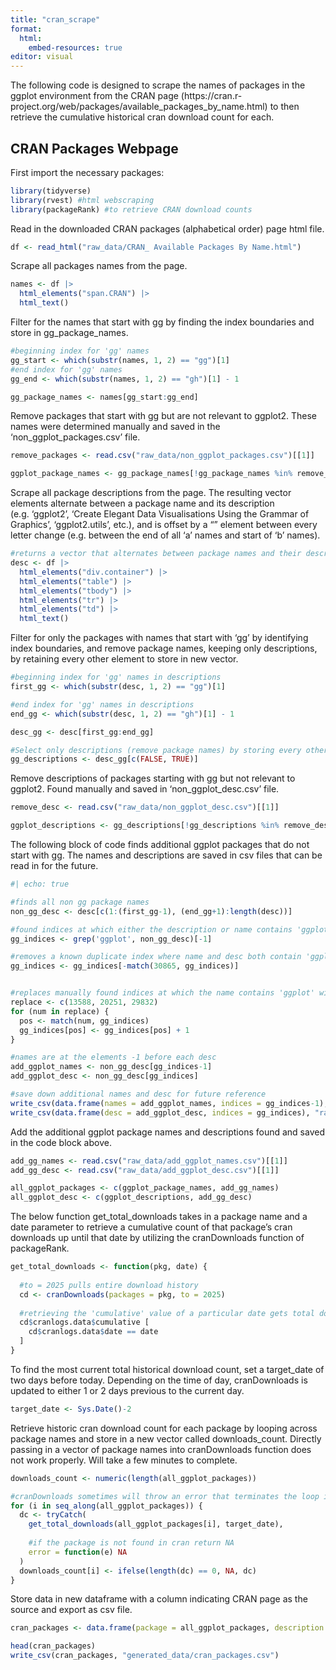 ```yaml
---
title: "cran_scrape"
format:
  html:
    embed-resources: true
editor: visual
---
```


The following code is designed to scrape the names of packages in the ggplot environment from the CRAN page (https://cran.r-project.org/web/packages/available_packages_by_name.html) to then retrieve the cumulative historical cran download count for each.

## CRAN Packages Webpage

First import the necessary packages:

```r
library(tidyverse)
library(rvest) #html webscraping
library(packageRank) #to retrieve CRAN download counts
```

Read in the downloaded CRAN packages (alphabetical order) page html file.

```r
df <- read_html("raw_data/CRAN_ Available Packages By Name.html")
```

Scrape all packages names from the page.

```r
names <- df |>
  html_elements("span.CRAN") |> 
  html_text()
```

Filter for the names that start with gg by finding the index boundaries and store in gg_package_names.

```r
#beginning index for 'gg' names
gg_start <- which(substr(names, 1, 2) == "gg")[1] 
#end index for 'gg' names
gg_end <- which(substr(names, 1, 2) == "gh")[1] - 1 

gg_package_names <- names[gg_start:gg_end]
```

Remove packages that start with gg but are not relevant to ggplot2. These names were determined manually and saved in the 'non_ggplot_packages.csv' file.

```r
remove_packages <- read.csv("raw_data/non_ggplot_packages.csv")[[1]]

ggplot_package_names <- gg_package_names[!gg_package_names %in% remove_packages]
```

Scrape all package descriptions from the page. The resulting vector elements alternate between a package name and its description (e.g. 'ggplot2', 'Create Elegant Data Visualisations Using the Grammar of Graphics', 'ggplot2.utils', etc.), and is offset by a "" element between every letter change (e.g. between the end of all 'a' names and start of 'b' names).

```r
#returns a vector that alternates between package names and their descriptions
desc <- df |>
  html_elements("div.container") |> 
  html_elements("table") |> 
  html_elements("tbody") |> 
  html_elements("tr") |> 
  html_elements("td") |> 
  html_text()
```

Filter for only the packages with names that start with 'gg' by identifying index boundaries, and remove package names, keeping only descriptions, by retaining every other element to store in new vector.

```r
#beginning index for 'gg' names in descriptions
first_gg <- which(substr(desc, 1, 2) == "gg")[1] 

#end index for 'gg' names in descriptions
end_gg <- which(substr(desc, 1, 2) == "gh")[1] - 1 

desc_gg <- desc[first_gg:end_gg]

#Select only descriptions (remove package names) by storing every other element
gg_descriptions <- desc_gg[c(FALSE, TRUE)] 
```

Remove descriptions of packages starting with gg but not relevant to ggplot2. Found manually and saved in 'non_ggplot_desc.csv' file.

```r
remove_desc <- read.csv("raw_data/non_ggplot_desc.csv")[[1]]

ggplot_descriptions <- gg_descriptions[!gg_descriptions %in% remove_desc]
```

The following block of code finds additional ggplot packages that do not start with gg. The names and descriptions are saved in csv files that can be read in for the future.

```r
#| echo: true

#finds all non gg package names
non_gg_desc <- desc[c(1:(first_gg-1), (end_gg+1):length(desc))] 

#found indices at which either the description or name contains 'ggplot', removes the first index since it is a duplicate
gg_indices <- grep('ggplot', non_gg_desc)[-1] 

#removes a known duplicate index where name and desc both contain 'ggplot'
gg_indices <- gg_indices[-match(30865, gg_indices)] 


#replaces manually found indices at which the name contains 'ggplot' with the indices of their descriptions
replace <- c(13588, 20251, 29832)
for (num in replace) {
  pos <- match(num, gg_indices)
  gg_indices[pos] <- gg_indices[pos] + 1
}

#names are at the elements -1 before each desc
add_ggplot_names <- non_gg_desc[gg_indices-1] 
add_ggplot_desc <- non_gg_desc[gg_indices]

#save down additional names and desc for future reference
write_csv(data.frame(names = add_ggplot_names, indices = gg_indices-1), "raw_data/add_ggplot_names.csv")
write_csv(data.frame(desc = add_ggplot_desc, indices = gg_indices), "raw_data/add_ggplot_desc.csv")
```

Add the additional ggplot package names and descriptions found and saved in the code block above.

```r
add_gg_names <- read.csv("raw_data/add_ggplot_names.csv")[[1]]
add_gg_desc <- read.csv("raw_data/add_ggplot_desc.csv")[[1]]

all_ggplot_packages <- c(ggplot_package_names, add_gg_names)
all_ggplot_desc <- c(ggplot_descriptions, add_gg_desc)
```

The below function get_total_downloads takes in a package name and a date parameter to retrieve a cumulative count of that package's cran downloads up until that date by utilizing the cranDownloads function of packageRank.

```r
get_total_downloads <- function(pkg, date) {
  
  #to = 2025 pulls entire download history
  cd <- cranDownloads(packages = pkg, to = 2025)
  
  #retrieving the 'cumulative' value of a particular date gets total download   count up to that date
  cd$cranlogs.data$cumulative [ 
    cd$cranlogs.data$date == date
  ]
}
```

To find the most current total historical download count, set a target_date of two days before today. Depending on the time of day, cranDownloads is updated to either 1 or 2 days previous to the current day.

```r
target_date <- Sys.Date()-2
```

Retrieve historic cran download count for each package by looping across package names and store in a new vector called downloads_count. Directly passing in a vector of package names into cranDownloads function does not work properly. Will take a few minutes to complete.

```r
downloads_count <- numeric(length(all_ggplot_packages))

#cranDownloads sometimes will throw an error that terminates the loop if not handled properly
for (i in seq_along(all_ggplot_packages)) {
  dc <- tryCatch(
    get_total_downloads(all_ggplot_packages[i], target_date),
    
    #if the package is not found in cran return NA
    error = function(e) NA
  )
  downloads_count[i] <- ifelse(length(dc) == 0, NA, dc)
}
```

Store data in new dataframe with a column indicating CRAN page as the source and export as csv file.

```r
cran_packages <- data.frame(package = all_ggplot_packages, description = all_ggplot_desc, downloads = downloads_count, CRAN = TRUE)

head(cran_packages)
write_csv(cran_packages, "generated_data/cran_packages.csv")
```

